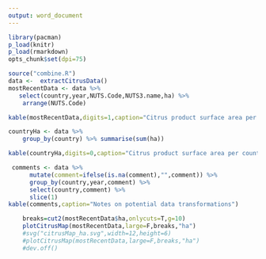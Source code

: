 ```yaml
---
output: word_document
---
```


```r
library(pacman)
p_load(knitr)
p_load(rmarkdown)
opts_chunk$set(dpi=75)
```


```r
source("combine.R")
data <-  extractCitrusData() 
mostRecentData <- data %>%
   select(country,year,NUTS.Code,NUTS3.name,ha) %>%
    arrange(NUTS.Code)

kable(mostRecentData,digits=1,caption="Citrus product surface area per NUTS3 region")
```

```r
countryHa <- data %>%
    group_by(country) %>% summarise(sum(ha))

kable(countryHa,digits=0,caption="Citrus product surface area per country")
```

```r
 comments <- data %>%
      mutate(comment=ifelse(is.na(comment),"",comment)) %>%
      group_by(country,year,comment) %>%
      select(country,comment) %>%
      slice(1)
kable(comments,caption="Notes on potential data transformations")
```


```r
    breaks=cut2(mostRecentData$ha,onlycuts=T,g=10)
    plotCitrusMap(mostRecentData,large=F,breaks,"ha")
    #svg("citrusMap_ha.svg",width=12,height=6)
    #plotCitrusMap(mostRecentData,large=F,breaks,"ha")
    #dev.off() 
```
